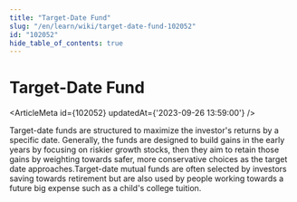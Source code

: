 ```yaml
---
title: "Target-Date Fund"
slug: "/en/learn/wiki/target-date-fund-102052"
id: "102052"
hide_table_of_contents: true
---
```



# Target-Date Fund

<ArticleMeta id={102052} updatedAt={'2023-09-26 13:59:00'} />
<div className='border-solid border-b border-t-0 my-4 border-[var(--ifm-color-gray-300)]' />

Target-date funds are structured to maximize the investor's returns by a specific date. Generally, the funds are designed to build gains in the early years by focusing on riskier growth stocks, then they aim to retain those gains by weighting towards safer, more conservative choices as the target date approaches.Target-date mutual funds are often selected by investors saving towards retirement but are also used by people working towards a future big expense such as a child's college tuition.
